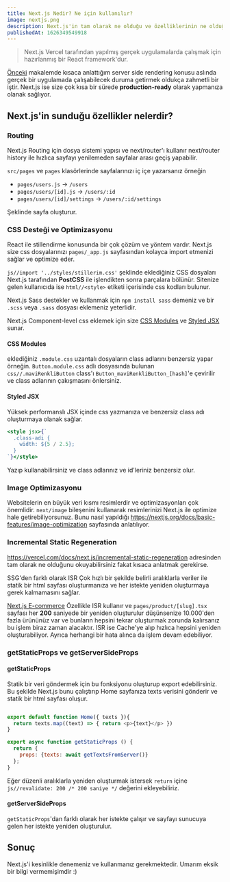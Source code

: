 ```yaml
---
title: Next.js Nedir? Ne için kullanılır?
image: nextjs.png
description: Next.js'in tam olarak ne olduğu ve özelliklerinin ne olduğunu anlatan makale.
publishedAt: 1626349549918
---
```


> Next.js Vercel tarafından yapılmış gerçek uygulamalarda çalışmak için hazırlanmış bir React framework'dur.

[Önceki](/blog/react-ile-server-side-rendering) makalemde kısaca anlattığım server side rendering konusu
aslında gerçek bir uygulamada çalışabilecek duruma getirmek oldukça zahmetli bir iştir.
Next.js ise size çok kısa bir sürede **production-ready** olarak yapmanıza olanak sağlıyor.

## Next.js'in sunduğu özellikler nelerdir?

### Routing

Next.js Routing için dosya sistemi yapısı ve next/router'ı kullanır next/router history ile hızlıca sayfayı yenilemeden sayfalar arası geçiş yapabilir.

`src/pages` ve `pages` klasörlerinde sayfalarınızı iç içe yazarsanız örneğin

- `pages/users.js` -> `/users`
- `pages/users/[id].js` -> `/users/:id`
- `pages/users/[id]/settings` -> `/users/:id/settings`

Şeklinde sayfa oluşturur.

### CSS Desteği ve Optimizasyonu

React ile stillendirme konusunda bir çok çözüm ve yöntem vardır.
Next.js size css dosyalarınızı `pages/_app.js` sayfasından kolayca import etmenizi sağlar ve optimize eder.

`js//import '../styles/stillerim.css'` şeklinde eklediğiniz CSS dosyaları Next.js tarafından **PostCSS** ile işlendikten sonra parçalara bölünür.
Sitenize gelen kullanıcıda ise `html//<style>` etiketi içerisinde css kodları bulunur.

Next.js Sass destekler ve kullanmak için `npm install sass` demeniz ve bir `.scss` veya `.sass` dosyası eklemeniz yeterlidir.

Next.js Component-level css eklemek için size [CSS Modules](https://github.com/css-modules/css-modules) ve [Styled JSX](https://github.com/vercel/styled-jsx) sunar.

#### CSS Modules

eklediğiniz `.module.css` uzantalı dosyaların class adlarını benzersiz yapar örneğin.
`Button.module.css` adlı dosyasında bulunan `css//.maviRenkliButton` class'ı `Button_maviRenkliButton_[hash]`'e çevirilir ve class adlarının çakışmasını önlersiniz.

#### Styled JSX

Yüksek performanslı JSX içinde css yazmanıza ve benzersiz class adı oluşturmaya olanak sağlar.

```jsx
<style jsx>{`
  .class-adi {
    width: ${5 / 2.5};
  }
`}</style>
```

Yazıp kullanabilirsiniz ve class adlarınız ve id'leriniz benzersiz olur.

### Image Optimizasyonu

Websitelerin en büyük veri kısmı resimlerdir ve optimizasyonları çok önemlidir.
`next/image` bileşenini kullanarak resimlerinizi Next.js ile optimize hale getirebiliyorsunuz.
Bunu nasıl yapıldığı https://nextjs.org/docs/basic-features/image-optimization sayfasında anlatılıyor.

### Incremental Static Regeneration

https://vercel.com/docs/next.js/incremental-static-regeneration adresinden tam olarak ne olduğunu okuyabilirsiniz fakat kısaca anlatmak gerekirse.

SSG'den farklı olarak ISR Çok hızlı bir şekilde belirli aralıklarla veriler ile statik bir html sayfası oluşturmanıza ve her istekte yeniden oluşturmaya gerek kalmamasını sağlar.

[Next.js E-commerce](https://github.com/vercel/commerce) Özellikle ISR kullanır ve `pages/product/[slug].tsx` sayfası her **200** saniyede bir yeniden oluşturulur düşünsenize 10.000'den fazla ürününüz var ve bunların hepsini tekrar oluşturmak zorunda kalırsanız bu işlem biraz zaman alacaktır.
ISR ise Cache'ye alıp hızlıca hepsini yeniden oluşturabiliyor. Ayrıca herhangi bir hata alınca da işlem devam edebiliyor.

### getStaticProps ve getServerSideProps

#### getStaticProps

Statik bir veri göndermek için bu fonksiyonu oluşturup export edebilirsiniz.
Bu şekilde Next.js bunu çalıştırıp Home sayfanıza texts verisini gönderir
ve statik bir html sayfası oluşur.

```jsx:pages/index.js

export default function Home({ texts }){
  return texts.map((text) => { return <p>{text}</p> })
}

export async function getStaticProps () {
  return {
    props: {texts: await getTextsFromServer()}
  };
}
```

Eğer düzenli aralıklarla yeniden oluşturmak istersek `return` içine
`js//revalidate: 200 /* 200 saniye */` değerini ekleyebiliriz.

#### getServerSideProps

`getStaticProps`'dan farklı olarak her istekte çalışır ve sayfayı sunucuya gelen her istekte yeniden oluşturulur.

## Sonuç

Next.js'i kesinlikle denemeniz ve kullanmanız gerekmektedir. Umarım eksik bir bilgi vermemişimdir :)
